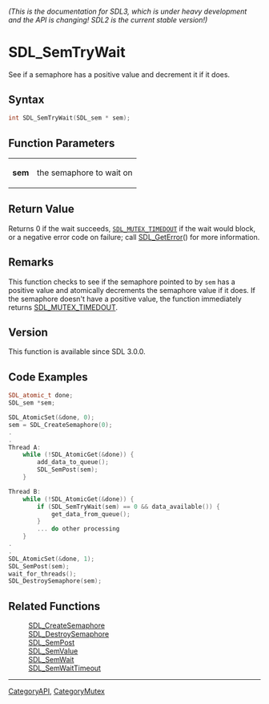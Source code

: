 ====== (This is the documentation for SDL3, which is under heavy development and the API is changing! SDL2 is the current stable version!) ======
= SDL_SemTryWait =

See if a semaphore has a positive value and decrement it if it does.

== Syntax ==

<syntaxhighlight lang='c'>
int SDL_SemTryWait(SDL_sem * sem);
</syntaxhighlight>

== Function Parameters ==

{|
|'''sem'''
|the semaphore to wait on
|}

== Return Value ==

Returns 0 if the wait succeeds, <code>[[SDL_MUTEX_TIMEDOUT]]</code> if the
wait would block, or a negative error code on failure; call
[[SDL_GetError]]() for more information.

== Remarks ==

This function checks to see if the semaphore pointed to by <code>sem</code>
has a positive value and atomically decrements the semaphore value if it
does. If the semaphore doesn't have a positive value, the function
immediately returns [[SDL_MUTEX_TIMEDOUT]].

== Version ==

This function is available since SDL 3.0.0.

== Code Examples ==

<syntaxhighlight lang='c++'>
SDL_atomic_t done;
SDL_sem *sem;

SDL_AtomicSet(&done, 0);
sem = SDL_CreateSemaphore(0);
.
.
Thread A:
    while (!SDL_AtomicGet(&done)) {
        add_data_to_queue();
        SDL_SemPost(sem);
    }

Thread B:
    while (!SDL_AtomicGet(&done)) {
        if (SDL_SemTryWait(sem) == 0 && data_available()) {
            get_data_from_queue();
        }
        ... do other processing
    }
.
.
SDL_AtomicSet(&done, 1);
SDL_SemPost(sem);
wait_for_threads();
SDL_DestroySemaphore(sem);
</syntaxhighlight>

== Related Functions ==

:[[SDL_CreateSemaphore]]
:[[SDL_DestroySemaphore]]
:[[SDL_SemPost]]
:[[SDL_SemValue]]
:[[SDL_SemWait]]
:[[SDL_SemWaitTimeout]]

----
[[CategoryAPI]], [[CategoryMutex]]



